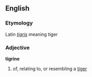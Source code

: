 ==English==

===Etymology===
Latin ''[[tigris]]'' meaning tiger

===Adjective===
'''tigrine'''

# of, relating to, or resembling a [[tiger]]